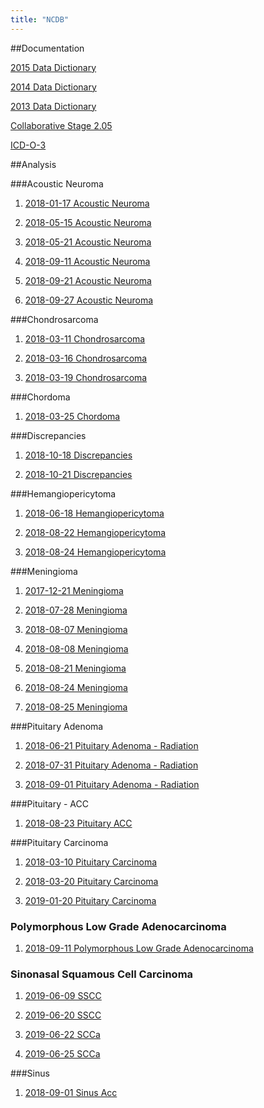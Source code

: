 ---
title: "NCDB"
---




##Documentation

[2015 Data Dictionary](../2015_PUF_Data_Dictionary.pdf)

[2014 Data Dictionary](../2014_PUF_Data_Dictionary.pdf)

[2013 Data Dictionary](../2013_PUF_Data_Dictionary.pdf)

[Collaborative Stage 2.05](https://cancerstaging.org/cstage/schema/Pages/version0205.aspx)

[ICD-O-3](../ICD-O-3.pdf)

##Analysis

###Acoustic Neuroma

1. [2018-01-17 Acoustic Neuroma](../20180127_AN_2015.nb.html)

2. [2018-05-15 Acoustic Neuroma](../20180515_AN_2015_RAF.nb.html)

3. [2018-05-21 Acoustic Neuroma](../20180521_AN_2015_JB.nb.html)

4. [2018-09-11 Acoustic Neuroma](../20180911_AN_2015_RF.nb.html)

5. [2018-09-21 Acoustic Neuroma](../20180921_AN_2015_RF.nb.html)

6. [2018-09-27 Acoustic Neuroma](../20180927_AN_2015_JB.nb.html)


###Chondrosarcoma

1. [2018-03-11 Chondrosarcoma](../20180311_chondrosarcoma_b_2015.nb.html) 

2. [2018-03-16 Chondrosarcoma](../20180316_chondrosarcoma_2015.nb.html)

3. [2018-03-19 Chondrosarcoma](../20180319_chondrosarcoma_2015.nb.html)

###Chordoma

1. [2018-03-25 Chordoma](../20180325_chordoma_2015.nb.html)

###Discrepancies

1. [2018-10-18 Discrepancies](../20181018_disparities_all.nb.html)

2. [2018-10-21 Discrepancies](../20181021_disparities_all.nb.html)

###Hemangiopericytoma

1. [2018-06-18 Hemangiopericytoma](../20180618_Hemangiopericytoma.nb.html) 

2. [2018-08-22 Hemangiopericytoma](../20180822_Hemangiopericytoma.nb.html) 

3. [2018-08-24 Hemangiopericytoma](../20180824_Hemangiopericytoma.nb.html) 

###Meningioma

1. [2017-12-21 Meningioma](../20171221_Meningioma_2015.nb.html)

2. [2018-07-28 Meningioma](../20180728_Meningioma_2015.nb.html)

3. [2018-08-07 Meningioma](../20180807_Meningioma_2015.nb.html)

4. [2018-08-08 Meningioma](../20180808_Meningioma_2015.nb.html)

5. [2018-08-21 Meningioma](../20180821_Meningioma_2015.nb.html)

6. [2018-08-24 Meningioma](../20180824_Meningioma_2015.nb.html)

7. [2018-08-25 Meningioma](../20180825_Meningioma_2015.nb.html)

###Pituitary Adenoma

1. [2018-06-21 Pituitary Adenoma - Radiation](../20180621_Pit_Aden.nb.html)

2. [2018-07-31 Pituitary Adenoma - Radiation](../20180731_Pit_Aden.nb.html)

3. [2018-09-01 Pituitary Adenoma - Radiation](../20180901_Pit_Aden.nb.html)

###Pituitary - ACC

1. [2018-08-23 Pituitary ACC](../20180824_Parotid_ACC.nb.html)

###Pituitary Carcinoma

1. [2018-03-10 Pituitary Carcinoma](../20180310_pit_ca.nb.html)

2. [2018-03-20 Pituitary Carcinoma](../20180320_pit_ca.nb.html)

3. [2019-01-20 Pituitary Carcinoma](../20190120_pit_ca.nb.html)


### Polymorphous Low Grade Adenocarcinoma

1. [2018-09-11 Polymorphous Low Grade Adenocarcinoma](../20180911_Polymorphous Low Grade Adenocarcinoma_RAF.nb.html)

### Sinonasal Squamous Cell Carcinoma

1. [2019-06-09 SSCC](../20190609_SSC.nb.html)

2. [2019-06-20 SSCC](../20190620_SSC.nb.html)

3. [2019-06-22 SCCa](../20190622_Sinus_SSC_JAB.nb.html)

4. [2019-06-25 SCCa](../20190625_Sinus_SSC_JAB.nb.html)

###Sinus

1. [2018-09-01 Sinus Acc](../20180901_Kuan_ACC_Sinus_2.nb.html)


